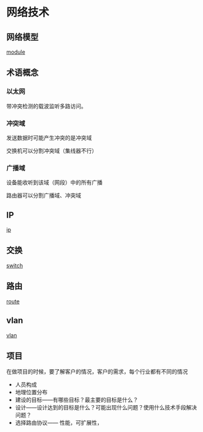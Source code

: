 = 网络技术 =

== 网络模型 ==
[[module|module]]

== 术语概念 ==
=== 以太网 === 

带冲突检测的载波监听多路访问。

=== 冲突域 ===
发送数据时可能产生冲突的是冲突域 

交换机可以分割冲突域（集线器不行） 

=== 广播域 ===
设备能收听到该域（网段）中的所有广播 

路由器可以分割广播域、冲突域

== IP ==
[[ip|ip]]

== 交换 ==
[[switch|switch]]

== 路由 ==
[[route|route]]

== vlan ==
[[vlan|vlan]]

== 项目 ==
在做项目的时候，要了解客户的情况，客户的需求，每个行业都有不同的情况

* 人员构成
* 地理位置分布
* 建设的目标——有哪些目标？最主要的目标是什么？
* 设计——设计达到的目标是什么？可能出现什么问题？使用什么技术手段解决问题？
* 选择路由协议—— 性能，可扩展性，
